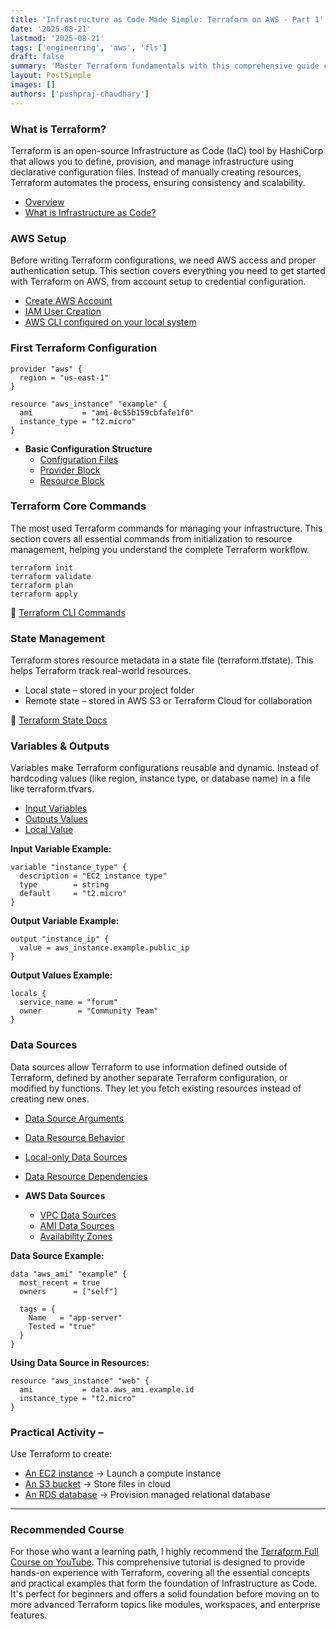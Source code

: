 ```yaml
---
title: 'Infrastructure as Code Made Simple: Terraform on AWS - Part 1'
date: '2025-08-21'
lastmod: '2025-08-21'
tags: ['engineering', 'aws', 'fls']
draft: false
summary: 'Master Terraform fundamentals with this comprehensive guide covering AWS setup, core commands, state management, and practical examples including EC2, S3, and RDS deployment.'
layout: PostSimple
images: []
authors: ['pushpraj-chaudhary']
---
```


### What is Terraform?

Terraform is an open-source Infrastructure as Code (IaC) tool by HashiCorp that allows you to define, provision, and manage infrastructure using declarative configuration files. Instead of manually creating resources, Terraform automates the process, ensuring consistency and scalability.

- [Overview](https://developer.hashicorp.com/terraform/intro)
- [What is Infrastructure as Code?](https://developer.hashicorp.com/terraform/intro/vs)

### AWS Setup

Before writing Terraform configurations, we need AWS access and proper authentication setup. This section covers everything you need to get started with Terraform on AWS, from account setup to credential configuration.

- [Create AWS Account](https://aws.amazon.com/premiumsupport/knowledge-center/create-and-activate-aws-account/)
- [IAM User Creation](https://docs.aws.amazon.com/IAM/latest/UserGuide/getting-started.html)
- [AWS CLI configured on your local system](https://docs.aws.amazon.com/cli/latest/userguide/cli-chap-install.html)

### First Terraform Configuration

```hcl
provider "aws" {
  region = "us-east-1"
}

resource "aws_instance" "example" {
  ami           = "ami-0c55b159cbfafe1f0"
  instance_type = "t2.micro"
}
```

- **Basic Configuration Structure**
  - [Configuration Files](https://developer.hashicorp.com/terraform/language/files)
  - [Provider Block](https://developer.hashicorp.com/terraform/language/providers/configuration)
  - [Resource Block](https://developer.hashicorp.com/terraform/language/resources/syntax)

### Terraform Core Commands

The most used Terraform commands for managing your infrastructure. This section covers all essential commands from initialization to resource management, helping you understand the complete Terraform workflow.

```hcl
terraform init
terraform validate
terraform plan
terraform apply
```

🔗 [Terraform CLI Commands](https://developer.hashicorp.com/terraform/cli/commands)

### State Management

Terraform stores resource metadata in a state file (terraform.tfstate). This helps Terraform track real-world resources.

- Local state – stored in your project folder
- Remote state – stored in AWS S3 or Terraform Cloud for collaboration

🔗 [Terraform State Docs](https://developer.hashicorp.com/terraform/language/state)

### Variables & Outputs

Variables make Terraform configurations reusable and dynamic. Instead of hardcoding values (like region, instance type, or database name) in a file like terraform.tfvars.

- [Input Variables](https://developer.hashicorp.com/terraform/language/values/variables)
- [Outputs Values](https://developer.hashicorp.com/terraform/language/values/outputs)
- [Local Value](https://developer.hashicorp.com/terraform/language/values/locals)

**Input Variable Example:**

```hcl
variable "instance_type" {
  description = "EC2 instance type"
  type        = string
  default     = "t2.micro"
}
```

**Output Variable Example:**

```hcl
output "instance_ip" {
  value = aws_instance.example.public_ip
}
```

**Output Values Example:**

```hcl
locals {
  service_name = "forum"
  owner        = "Community Team"
}
```

### Data Sources

Data sources allow Terraform to use information defined outside of Terraform, defined by another separate Terraform configuration, or modified by functions. They let you fetch existing resources instead of creating new ones.

- [Data Source Arguments](https://developer.hashicorp.com/terraform/language/data-sources#data-source-arguments)
- [Data Resource Behavior](https://developer.hashicorp.com/terraform/language/data-sources#data-resource-behavior)
- [Local-only Data Sources](https://developer.hashicorp.com/terraform/language/data-sources#local-only-data-sources)
- [Data Resource Dependencies](https://developer.hashicorp.com/terraform/language/data-sources#data-resource-dependencies)

- **AWS Data Sources**
  - [VPC Data Sources](https://registry.terraform.io/providers/hashicorp/aws/latest/docs/data-sources/vpc)
  - [AMI Data Sources](https://registry.terraform.io/providers/hashicorp/aws/latest/docs/data-sources/ami)
  - [Availability Zones](https://registry.terraform.io/providers/hashicorp/aws/latest/docs/data-sources/availability_zones)

**Data Source Example:**

```hcl
data "aws_ami" "example" {
  most_recent = true
  owners      = ["self"]

  tags = {
    Name   = "app-server"
    Tested = "true"
  }
}
```

**Using Data Source in Resources:**

```hcl
resource "aws_instance" "web" {
  ami           = data.aws_ami.example.id
  instance_type = "t2.micro"
}
```

### Practical Activity –

Use Terraform to create:

- [An EC2 instance](https://registry.terraform.io/providers/hashicorp/aws/latest/docs/resources/instance) → Launch a compute instance
- [An S3 bucket](https://registry.terraform.io/providers/hashicorp/aws/latest/docs/resources/s3_bucket) → Store files in cloud
- [An RDS database](https://registry.terraform.io/providers/hashicorp/aws/latest/docs/resources/db_instance) → Provision managed relational database

---

### Recommended Course

For those who want a learning path, I highly recommend the [Terraform Full Course on YouTube](https://www.youtube.com/watch?v=7xngnjfIlK4). This comprehensive tutorial is designed to provide hands-on experience with Terraform, covering all the essential concepts and practical examples that form the foundation of Infrastructure as Code. It's perfect for beginners and offers a solid foundation before moving on to more advanced Terraform topics like modules, workspaces, and enterprise features.
